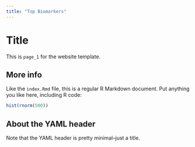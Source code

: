 ```yaml
---
title: "Top Biomarkers"
---
```


# Title

This is `page_1` for the website template.

## More info

Like the `index.Rmd` file, this is a regular R Markdown document. 
Put anything you like here, including R code:

```r
hist(rnorm(500))
```

## About the YAML header

Note that the YAML header is pretty minimal--just a title.
